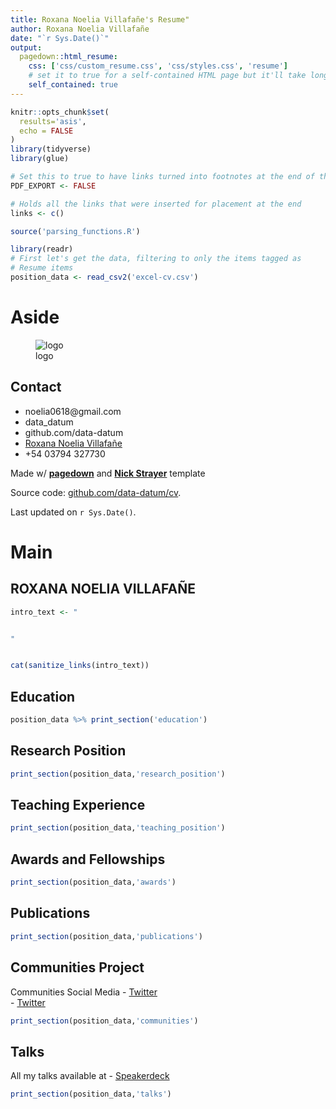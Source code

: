 ```yaml
---
title: Roxana Noelia Villafañe's Resume"
author: Roxana Noelia Villafañe
date: "`r Sys.Date()`"
output:
  pagedown::html_resume:
    css: ['css/custom_resume.css', 'css/styles.css', 'resume']
    # set it to true for a self-contained HTML page but it'll take longer to render
    self_contained: true
---
```



```r
knitr::opts_chunk$set(
  results='asis', 
  echo = FALSE
)
library(tidyverse)
library(glue)

# Set this to true to have links turned into footnotes at the end of the document
PDF_EXPORT <- FALSE

# Holds all the links that were inserted for placement at the end
links <- c()

source('parsing_functions.R')

library(readr)
# First let's get the data, filtering to only the items tagged as
# Resume items
position_data <- read_csv2('excel-cv.csv')

```


Aside
================================================================================


![logo](foto1.jpeg)

Contact {#contact}
--------------------------------------------------------------------------------



- <i class="fa fa-envelope"></i> noelia0618@gmail.com
- <i class="fa fa-twitter"></i> data_datum
- <i class="fa fa-github"></i> github.com/data-datum
- <i class="fa fa-link"></i> [Roxana Noelia Villafañe](roxananoelia.netlify.com/)
- <i class="fa fa-phone"></i> +54 03794 327730


Made w/ [**pagedown**](https://github.com/rstudio/pagedown)
and [**Nick Strayer**](https://github.com/nstrayer/cv) template



Source code: [github.com/data-datum/cv](https://github.com/data-datum/cv).

Last updated on `r Sys.Date()`.




Main
================================================================================

ROXANA NOELIA VILLAFAÑE {#title}
--------------------------------------------------------------------------------

```r
intro_text <- "


"


cat(sanitize_links(intro_text))
```


Education {data-icon=graduation-cap data-concise=true}
--------------------------------------------------------------------------------

```r
position_data %>% print_section('education')
```



Research Position {data-icon=suitcase}
--------------------------------------------------------------------------------


```r
print_section(position_data,'research_position')
```

Teaching Experience {data-icon=chalkboard-teacher}
--------------------------------------------------------------------------------

```r
print_section(position_data,'teaching_position')
```

Awards and Fellowships {data-icon=medal}
--------------------------------------------------------------------------------
```r
print_section(position_data,'awards')
```

Publications {data-icon=book}
--------------------------------------------------------------------------------

```r
print_section(position_data,'publications')
```

Communities Project {data-icon=users}
----------------------------------------------------------------------------------
::: aside
Communities Social Media
- <i class="fa fa-twitter"></i>[Twitter](https://twitter.com/rladies_rciacte)
<br>
- <i class="fa fa-twitter"></i>[Twitter](https://twitter.com/NeaRenel)
:::

```r
print_section(position_data,'communities')
```


Talks {data-icon=chart-line}
--------------------------------------------------------------------------------
::: aside
All my talks available at
- <i class="fab fa-speaker-deck"></i> [Speakerdeck](https://speakerdeck.com/noelia0618)

:::

```r
print_section(position_data,'talks')
```


